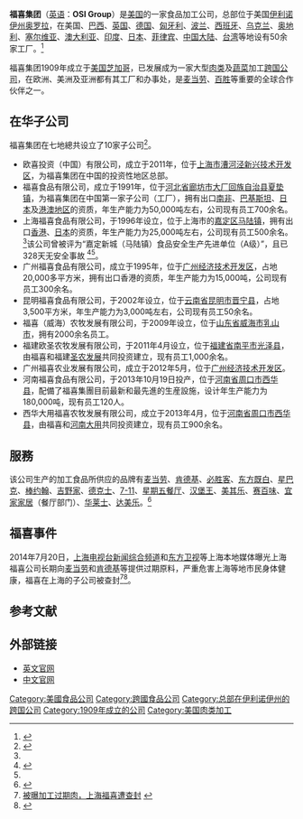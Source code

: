 {{Infobox company
| name                = 福喜集团<br>OSI Group
| logo                = [[File:OSI_logo.gif|File:OSI logo.gif]]
| type                = [[跨国公司|跨国公司]]
| foundation          = 1909年
| defunct             = 
| location            = {{USA}}[[伊利诺伊州|伊利诺伊州]][[奥罗拉_(伊利诺伊州)|奥罗拉]]
| industry            = [[食品加工业|食品加工业]]
| products            = [[猪肉|猪肉]]、[[牛肉|牛肉]]、[[鸡肉|鸡肉]]、[[蔬菜|蔬菜]][[水果|水果]]、[[面食|面食]]等
| chairman            = 谢尔登·拉温（Sheldon Lavin）
| CEO                 = 谢尔登·拉温（Sheldon Lavin）
| num_employees       = 19,500（2013年） <ref name=Forbes2013>{{cite web|url=http://www.forbes.com/largest-private-companies/list/|title=America's Largest Private Companies|publisher=[[Forbes|Forbes]]|4=|accessdate=2014年7月24日|archive-date=2016年3月22日|archive-url=https://web.archive.org/web/20160322191512/http://www.forbes.com/largest-private-companies/list/|dead-url=no}}</ref>
| homepage            = [http://www.osigroup.com osigroup.com]（英文首页）<br>[http://www.osigroup.com.cn osigroup.com.cn]（中文首页）
}}
'''福喜集团'''（[[英语|英语]]：'''OSI Group'''）是[[美国|美国]]的一家食品加工公司，总部位于美国[[伊利诺伊州|伊利诺伊州]][[奥罗拉_(伊利诺伊州)|奥罗拉]]，在美国、[[巴西|巴西]]、[[英国|英国]]、[[德国|德国]]、[[匈牙利|匈牙利]]、[[波兰|波兰]]、[[西班牙|西班牙]]、[[乌克兰|乌克兰]]、[[奥地利|奥地利]]、[[塞尔维亚|塞尔维亚]]、[[澳大利亚|澳大利亚]]、[[印度|印度]]、[[日本|日本]]、[[菲律宾|菲律宾]]、[[中国大陆|中国大陆]]、[[台湾|台湾]]等地设有50余家工厂。<ref>{{cite web|url=http://www.osigroup.com/global_locations.asp|title=OSI around the world|publisher=福喜集团英文官网|date=|accessdate=2014年7月22日|deadurl=yes|archiveurl=https://web.archive.org/web/20140715201739/http://www.osigroup.com/global_locations.asp|archivedate=2014年7月15日}}</ref>

福喜集团1909年成立于[[美国|美国]][[芝加哥|芝加哥]]，已发展成为一家大型[[肉类|肉类]]及[[蔬菜|蔬菜]]加工[[跨国公司|跨国公司]]，在欧洲、美洲及亚洲都有其工厂和办事处，是[[麦当劳|麦当劳]]、[[百胜餐饮集团|百胜]]等重要的全球合作伙伴之一。

==在华子公司==
福喜集团在七地總共设立了10家子公司<ref name="中国">{{cite web|url=http://www.osigroup.com.cn/_d272425147.htm|title=福喜中国公司所在地及发展里程碑|publisher=福喜集团中国官网|date=|accessdate=2014年7月22日|deadurl=yes|archiveurl=https://web.archive.org/web/20140726213144/http://www.osigroup.com.cn/_d272425147.htm|archivedate=2014年7月26日}}</ref>。
*欧喜投资（中国）有限公司，成立于2011年，位于[[上海市|上海市]][[漕河泾新兴技术开发区|漕河泾新兴技术开发区]]，为福喜集团在中国的投资性地区总部。
*福喜食品有限公司，成立于1991年，位于[[河北省|河北省]][[廊坊市|廊坊市]][[大厂回族自治县|大厂回族自治县]][[夏垫镇|夏垫镇]]，为福喜集团在中国第一家子公司（工厂），拥有出口[[南非|南非]]、[[巴基斯坦|巴基斯坦]]、[[日本|日本]]及[[港澳地区|港澳地区]]的资质，年生产能力为50,000吨左右，公司现有员工700余名。
*上海福喜食品有限公司，于1996年设立，位于上海市的[[嘉定区|嘉定区]][[马陆镇|马陆镇]]，拥有出口[[香港|香港]]、[[日本|日本]]的资质，年生产能力为25,000吨左右，公司现有员工500余名。<ref name="中国"/>该公司曾被评为“嘉定新城（马陆镇）食品安全生产先进单位（A级）”，且已328天无安全事故 <ref>{{Cite web |url=http://money.163.com/14/0721/12/A1M8BL3A0025536F.html |title=起底上海福喜：获评上海“食品安全先进单位” |access-date=2014-07-22 |archive-url=https://web.archive.org/web/20140727023848/http://money.163.com/14/0721/12/A1M8BL3A0025536F.html |archive-date=2014-07-27 |dead-url=yes }}</ref><ref name="和讯"/>。
*广州福喜食品有限公司，成立于1995年，位于[[广州经济技术开发区|广州经济技术开发区]]，占地20,000多平方米，拥有出口香港的资质，年生产能力为15,000吨，公司现有员工300余名。
*昆明福喜食品有限公司，于2002年设立，位于[[云南省|云南省]][[昆明市|昆明市]][[晋宁县|晋宁县]]，占地3,500平方米，年生产能力为3,000吨左右，公司现有员工50余名。
*福喜（威海）农牧发展有限公司，于2009年设立，位于[[山东省|山东省]][[威海市|威海市]][[乳山市|乳山市]]，拥有2000余名员工。
*福建欧圣农牧发展有限公司，于2011年4月设立，位于[[福建省|福建省]][[南平市|南平市]][[光泽县|光泽县]]，由福喜和福建[[圣农发展|圣农发展]]共同投资建立，现有员工1,000余名。
*广州福喜农业发展有限公司，成立于2012年5月，位于[[广州经济技术开发区|广州经济技术开发区]]。
*河南福喜食品有限公司，于2013年10月19日投产，位于[[河南省|河南省]][[周口市|周口市]][[西华县|西华县]]，配備了福喜集團目前最新和最先進的生産設施，设计年生产能力为180,000吨，现有员工120人。 
*西华大用福喜农牧发展有限公司，成立于2013年4月，位于[[河南省|河南省]][[周口市|周口市]][[西华县|西华县]]，由福喜和[[河南大用|河南大用]]共同投资建立，现有员工900余名。

==服務==
该公司生产的加工食品所供应的品牌有[[麦当劳|麦当劳]]、[[肯德基|肯德基]]、[[必胜客|必胜客]]、[[东方既白|东方既白]]、[[星巴克|星巴克]]、[[棒约翰|棒约翰]]、[[吉野家|吉野家]]、[[德克士|德克士]]、[[7-11|7-11]]、[[星期五餐厅|星期五餐厅]]、[[汉堡王|汉堡王]]、[[美其乐|美其乐]]、[[赛百味|赛百味]]、[[宜家家居|宜家家居]]（餐厅部门）、[[华莱士|华莱士]]、[[达美乐|达美乐]]。<ref>{{Cite web |url=http://shanghai.kankanews.com/c/2014-07-20/0015168886.shtml |title=【福喜食品安全事件追踪】美国福喜集团背景资料 |access-date=2014-07-22 |archive-url=https://web.archive.org/web/20140726193530/http://shanghai.kankanews.com/c/2014-07-20/0015168886.shtml |archive-date=2014-07-26 |dead-url=yes }}</ref>

==福喜事件==
{{main|福喜事件}}
2014年7月20日，[[上海电视台新闻综合频道|上海电视台新闻综合频道]]和[[东方卫视|东方卫视]]等上海本地媒体曝光上海福喜公司长期向[[麦当劳|麦当劳]]和[[肯德基|肯德基]]等提供过期原料，严重危害上海等地市民身体健康，福喜在上海的子公司被查封<ref name="和讯">[http://news.hexun.com/2014-07-21/166807853.html 被曝加工过期肉，上海福喜遭查封] {{webarchive|url=https://web.archive.org/web/20150505092552/http://news.hexun.com/2014-07-21/166807853.html |date=2015-05-05 }}</ref><ref name="苹果日报">{{Cite news | url=http://hk.apple.nextmedia.com/realtime/breaking/20140723/52722702 | title=福喜食材繼續用 脆辣雞腿密密送 | work=蘋果日報 | accessdate=2014-07-23 | archive-date=2016-04-27 | archive-url=https://web.archive.org/web/20160427235939/http://hk.apple.nextmedia.com/realtime/breaking/20140723/52722702 | dead-url=no }}</ref>。

== 参考文献 ==
{{Reflist|2}}

==外部链接==
*[http://www.osigroup.com 英文官网]
*[https://web.archive.org/web/20140726205635/http://www.osigroup.com.cn/ 中文官网]


[[Category:美國食品公司|Category:美國食品公司]]
[[Category:跨國食品公司|Category:跨國食品公司]]
[[Category:总部在伊利诺伊州的跨国公司|Category:总部在伊利诺伊州的跨国公司]]
[[Category:1909年成立的公司|Category:1909年成立的公司]]
[[Category:美国肉类加工|Category:美国肉类加工]]
